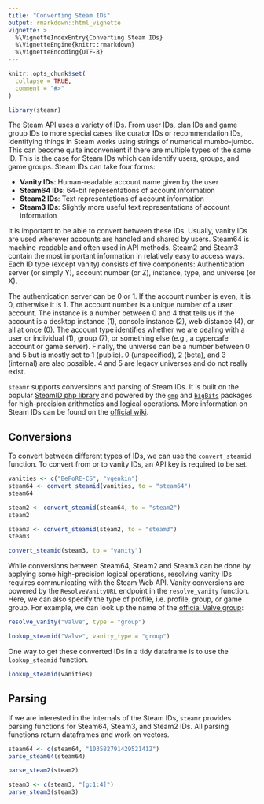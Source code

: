 ```yaml
---
title: "Converting Steam IDs"
output: rmarkdown::html_vignette
vignette: >
  %\VignetteIndexEntry{Converting Steam IDs}
  %\VignetteEngine{knitr::rmarkdown}
  %\VignetteEncoding{UTF-8}
---
```


```r
knitr::opts_chunk$set(
  collapse = TRUE,
  comment = "#>"
)
```

```r
library(steamr)
```

The Steam API uses a variety of IDs. From user IDs, clan IDs and game
group IDs to more special cases like curator IDs or recommendation IDs,
identifying things in Steam works using strings of numerical mumbo-jumbo. 
This can become quite inconvenient if there are multiple types of the same
ID. This is the case for Steam IDs which can identify users, groups, and
game groups. Steam IDs can take four forms: 

- **Vanity IDs**: Human-readable account name given by the user
- **Steam64 IDs**: 64-bit representations of account information
- **Steam2 IDs**: Text representations of account information
- **Steam3 IDs**: Slightly more useful text representations of account information

It is important to be able to convert between these IDs. Usually, vanity IDs
are used wherever accounts are handled and shared by users. Steam64 is
machine-readable and often used in API methods. Steam2 and Steam3 contain the
most important information in relatively easy to access ways. Each ID type
(except vanity) consists of five components: Authentication server (or simply
Y), account number (or Z), instance, type, and universe (or X).

The authentication server can be 0 or 1. If the account number is even,
it is 0, otherwise it is 1. The account number is a unique number of a
user account. The instance is a number between 0 and 4 that tells us if the
account is a desktop instance (1), console instance (2), web distance (4), or
all at once (0). The account type identifies whether we are dealing with a
user or individual (1), group (7), or something else (e.g., a cypercafe
account or game server). Finally, the universe can be a number between 0 and 5
but is mostly set to 1 (public). 0 (unspecified), 2 (beta), and 3 (internal)
are also possible. 4 and 5 are legacy universes and do not really exist.

`steamr` supports conversions and parsing of Steam IDs. It is built on the
popular [SteamID php library](https://github.com/xPaw/SteamID.php/) and powered
by the [`gmp`](https://cran.r-project.org/web/packages/gmp/) and
[`bigBits`](https://cran.r-project.org/web/packages/bigBits/index.html)
packages for high-precision arithmetics and logical operations. More information
on Steam IDs can be found on the
[official wiki](https://developer.valvesoftware.com/wiki/SteamID).

## Conversions

To convert between different types of IDs, we can use the
`convert_steamid` function. To convert from or to vanity IDs, an API key is
required to be set.

```r
vanities <- c("BeFoRE-CS", "vgenkin")
steam64 <- convert_steamid(vanities, to = "steam64")
steam64
```

```r
steam2 <- convert_steamid(steam64, to = "steam2")
steam2
```

```r
steam3 <- convert_steamid(steam2, to = "steam3")
steam3
```

```r
convert_steamid(steam3, to = "vanity")
```

While conversions between Steam64, Steam2 and Steam3 can be done by applying
some high-precision logical operations, resolving vanity IDs requires
communicating with the Steam Web API. Vanity conversions are powered by
the `ResolveVanityURL` endpoint in the `resolve_vanity` function. Here,
we can also specify the type of profile, i.e. profile, group, or game group.
For example, we can look up the name of the
[official Valve group](https://steamcommunity.com/groups/Valve):

```r
resolve_vanity("Valve", type = "group")
```
```r
lookup_steamid("Valve", vanity_type = "group")
```



One way to get these converted IDs in a tidy dataframe is to use the
`lookup_steamid` function.

```r
lookup_steamid(vanities)
```

## Parsing

If we are interested in the internals of the Steam IDs, `steamr` provides
parsing functions for Steam64, Steam3, and Steam2 IDs. All parsing functions
return dataframes and work on vectors.

```r
steam64 <- c(steam64, "103582791429521412")
parse_steam64(steam64)
```

```r
parse_steam2(steam2)
```

```r
steam3 <- c(steam3, "[g:1:4]")
parse_steam3(steam3)
```



